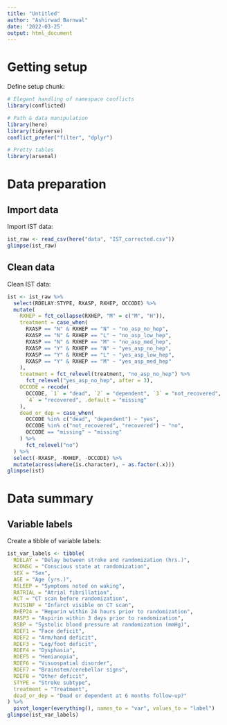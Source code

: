 ```yaml
---
title: "Untitled"
author: "Ashirwad Barnwal"
date: '2022-03-25'
output: html_document
---
```


# Getting setup
Define setup chunk:

```r
# Elegant handling of namespace conflicts
library(conflicted)

# Path & data manipulation
library(here)
library(tidyverse)
conflict_prefer("filter", "dplyr")

# Pretty tables
library(arsenal)
```

# Data preparation

## Import data
Import IST data:

```r
ist_raw <- read_csv(here("data", "IST_corrected.csv"))
glimpse(ist_raw)
```

## Clean data
Clean IST data:

```r
ist <- ist_raw %>%
  select(RDELAY:STYPE, RXASP, RXHEP, OCCODE) %>%
  mutate(
    RXHEP = fct_collapse(RXHEP, "M" = c("M", "H")),
    treatment = case_when(
      RXASP == "N" & RXHEP == "N" ~ "no_asp_no_hep",
      RXASP == "N" & RXHEP == "L" ~ "no_asp_low_hep",
      RXASP == "N" & RXHEP == "M" ~ "no_asp_med_hep",
      RXASP == "Y" & RXHEP == "N" ~ "yes_asp_no_hep",
      RXASP == "Y" & RXHEP == "L" ~ "yes_asp_low_hep",
      RXASP == "Y" & RXHEP == "M" ~ "yes_asp_med_hep"
    ),
    treatment = fct_relevel(treatment, "no_asp_no_hep") %>%
      fct_relevel("yes_asp_no_hep", after = 3),
    OCCODE = recode(
      OCCODE, `1` = "dead", `2` = "dependent", `3` = "not_recovered", 
      `4` = "recovered", .default = "missing"
    ),
    dead_or_dep = case_when(
      OCCODE %in% c("dead", "dependent") ~ "yes",
      OCCODE %in% c("not_recovered", "recovered") ~ "no",
      OCCODE == "missing" ~ "missing"
    ) %>% 
      fct_relevel("no")
  ) %>%
  select(-RXASP, -RXHEP, -OCCODE) %>%
  mutate(across(where(is.character), ~ as.factor(.x)))
glimpse(ist)
```

# Data summary

## Variable labels
Create a tibble of variable labels:

```r
ist_var_labels <- tibble(
  RDELAY = "Delay between stroke and randomization (hrs.)",
  RCONSC = "Conscious state at randomization",
  SEX = "Sex",
  AGE = "Age (yrs.)",
  RSLEEP = "Symptoms noted on waking",
  RATRIAL = "Atrial fibrillation",
  RCT = "CT scan before randomization",
  RVISINF = "Infarct visible on CT scan",
  RHEP24 = "Heparin within 24 hours prior to randomization",
  RASP3 = "Aspirin within 3 days prior to randomization",
  RSBP = "Systolic blood pressure at randomization (mmHg)",
  RDEF1 = "Face deficit",
  RDEF2 = "Arm/hand deficit",
  RDEF3 = "Leg/foot deficit",
  RDEF4 = "Dysphasia",
  RDEF5 = "Hemianopia",
  RDEF6 = "Visuospatial disorder",
  RDEF7 = "Brainstem/cerebellar signs",
  RDEF8 = "Other deficit",
  STYPE = "Stroke subtype",
  treatment = "Treatment",
  dead_or_dep = "Dead or dependent at 6 months follow-up?"
) %>%
  pivot_longer(everything(), names_to = "var", values_to = "label")
glimpse(ist_var_labels)
```



